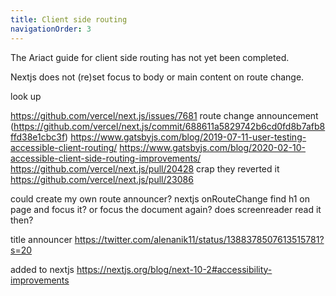 ```yaml
---
title: Client side routing
navigationOrder: 3
---
```


The Ariact guide for client side routing has not yet been completed.

Nextjs does not (re)set focus to body or main content on route change.

look up

https://github.com/vercel/next.js/issues/7681
route change announcement (https://github.com/vercel/next.js/commit/688611a5829742b6cd0fd8b7afb8ffd38e1cbc3f)
https://www.gatsbyjs.com/blog/2019-07-11-user-testing-accessible-client-routing/
https://www.gatsbyjs.com/blog/2020-02-10-accessible-client-side-routing-improvements/
https://github.com/vercel/next.js/pull/20428
crap they reverted it https://github.com/vercel/next.js/pull/23086

could create my own route announcer?
nextjs onRouteChange find h1 on page and focus it?
or focus the document again? does screenreader read it then?

title announcer
https://twitter.com/alenanik11/status/1388378507613515781?s=20

added to nextjs
https://nextjs.org/blog/next-10-2#accessibility-improvements
